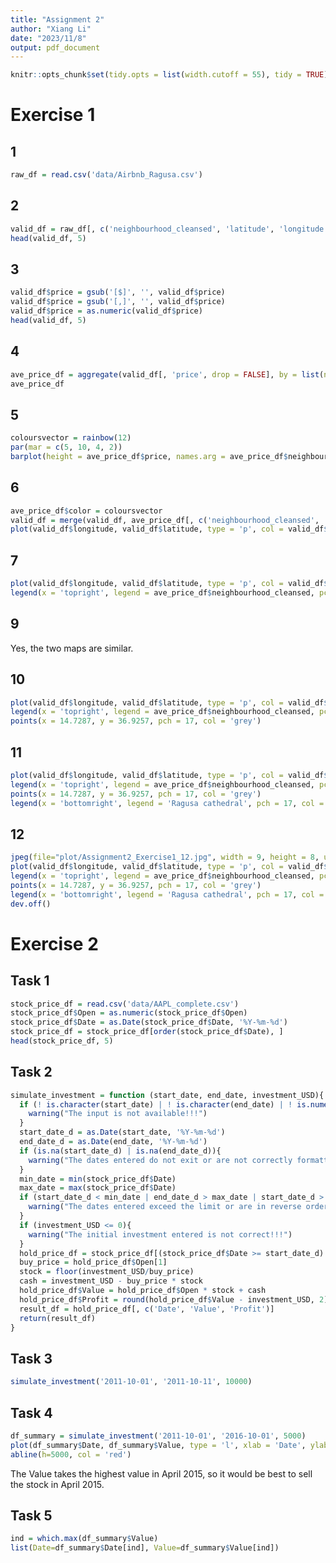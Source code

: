 ```yaml
---
title: "Assignment 2"
author: "Xiang Li"
date: "2023/11/8"
output: pdf_document
---
```

```r
knitr::opts_chunk$set(tidy.opts = list(width.cutoff = 55), tidy = TRUE)
```
# Exercise 1
## 1
```r
raw_df = read.csv('data/Airbnb_Ragusa.csv')
```
## 2
```r
valid_df = raw_df[, c('neighbourhood_cleansed', 'latitude', 'longitude', 'price')]
head(valid_df, 5)
```
## 3
```r
valid_df$price = gsub('[$]', '', valid_df$price)
valid_df$price = gsub('[,]', '', valid_df$price)
valid_df$price = as.numeric(valid_df$price)
head(valid_df, 5)
```
## 4
```r
ave_price_df = aggregate(valid_df[, 'price', drop = FALSE], by = list(neighbourhood_cleansed=valid_df$neighbourhood_cleansed), mean)
ave_price_df
```
## 5
```r
coloursvector = rainbow(12)
par(mar = c(5, 10, 4, 2))
barplot(height = ave_price_df$price, names.arg = ave_price_df$neighbourhood_cleansed, horiz = TRUE, col = coloursvector, main = 'Average Price per Neighbourhood', xlim = c(0, max(ave_price_df$price)), xlab = 'average price', ylab = '', las = 1)
```

## 6
```r
ave_price_df$color = coloursvector
valid_df = merge(valid_df, ave_price_df[, c('neighbourhood_cleansed', 'color')], by = 'neighbourhood_cleansed', all = TRUE)
plot(valid_df$longitude, valid_df$latitude, type = 'p', col = valid_df$color, ylim = c(min(valid_df$latitude), max(valid_df$latitude)+0.1), xlim = c(min(valid_df$longitude), max(valid_df$longitude)+0.1), ylab = 'latitude', xlab = 'longitude', main = 'Position Distribution of Airbnbs', pch = 19)
```

## 7
```r
plot(valid_df$longitude, valid_df$latitude, type = 'p', col = valid_df$color, ylim = c(min(valid_df$latitude), max(valid_df$latitude)+0.1), xlim = c(min(valid_df$longitude), max(valid_df$longitude)+0.1), ylab = 'latitude', xlab = 'longitude', main = 'Position Distribution of Airbnbs', pch = 19)
legend(x = 'topright', legend = ave_price_df$neighbourhood_cleansed, pch = 19, col = ave_price_df$color)
```

## 9
Yes, the two maps are similar.

## 10
```r
plot(valid_df$longitude, valid_df$latitude, type = 'p', col = valid_df$color, ylim = c(min(valid_df$latitude), max(valid_df$latitude)+0.2), xlim = c(min(valid_df$longitude), max(valid_df$longitude)+0.2), ylab = 'latitude', xlab = 'longitude', main = 'Position Distribution of Airbnbs', pch = 19)
legend(x = 'topright', legend = ave_price_df$neighbourhood_cleansed, pch = 19, col = ave_price_df$color)
points(x = 14.7287, y = 36.9257, pch = 17, col = 'grey')
```

## 11
```r
plot(valid_df$longitude, valid_df$latitude, type = 'p', col = valid_df$color, ylim = c(min(valid_df$latitude), max(valid_df$latitude)+0.2), xlim = c(min(valid_df$longitude), max(valid_df$longitude)+0.2), ylab = 'latitude', xlab = 'longitude', main = 'Position Distribution of Airbnbs', pch = 19)
legend(x = 'topright', legend = ave_price_df$neighbourhood_cleansed, pch = 19, col = ave_price_df$color)
points(x = 14.7287, y = 36.9257, pch = 17, col = 'grey')
legend(x = 'bottomright', legend = 'Ragusa cathedral', pch = 17, col = 'grey')
```

## 12
```r
jpeg(file="plot/Assignment2_Exercise1_12.jpg", width = 9, height = 8, units = 'in', res = 300, quality = 100)
plot(valid_df$longitude, valid_df$latitude, type = 'p', col = valid_df$color, ylim = c(min(valid_df$latitude), max(valid_df$latitude)+0.2), xlim = c(min(valid_df$longitude), max(valid_df$longitude)+0.2), ylab = 'latitude', xlab = 'longitude', main = 'Position Distribution of Airbnbs', pch = 19)
legend(x = 'topright', legend = ave_price_df$neighbourhood_cleansed, pch = 19, col = ave_price_df$color)
points(x = 14.7287, y = 36.9257, pch = 17, col = 'grey')
legend(x = 'bottomright', legend = 'Ragusa cathedral', pch = 17, col = 'grey')
dev.off()
```
# Exercise 2
## Task 1
```r
stock_price_df = read.csv('data/AAPL_complete.csv')
stock_price_df$Open = as.numeric(stock_price_df$Open)
stock_price_df$Date = as.Date(stock_price_df$Date, '%Y-%m-%d')
stock_price_df = stock_price_df[order(stock_price_df$Date), ]
head(stock_price_df, 5)
```
## Task 2
```r
simulate_investment = function (start_date, end_date, investment_USD){
  if (! is.character(start_date) | ! is.character(end_date) | ! is.numeric(investment_USD)){
    warning("The input is not available!!!")
  }
  start_date_d = as.Date(start_date, '%Y-%m-%d')
  end_date_d = as.Date(end_date, '%Y-%m-%d')
  if (is.na(start_date_d) | is.na(end_date_d)){
    warning("The dates entered do not exit or are not correctly formatted!!!")
  }
  min_date = min(stock_price_df$Date)
  max_date = max(stock_price_df$Date)
  if (start_date_d < min_date | end_date_d > max_date | start_date_d > end_date_d){
    warning("The dates entered exceed the limit or are in reverse order!!!")
  }
  if (investment_USD <= 0){
    warning("The initial investment entered is not correct!!!")
  }
  hold_price_df = stock_price_df[(stock_price_df$Date >= start_date_d) & (stock_price_df$Date <= end_date_d), ]
  buy_price = hold_price_df$Open[1]
  stock = floor(investment_USD/buy_price)
  cash = investment_USD - buy_price * stock
  hold_price_df$Value = hold_price_df$Open * stock + cash
  hold_price_df$Profit = round(hold_price_df$Value - investment_USD, 2)
  result_df = hold_price_df[, c('Date', 'Value', 'Profit')]
  return(result_df)
}
```
## Task 3
```r
simulate_investment('2011-10-01', '2011-10-11', 10000)
```
## Task 4
```r
df_summary = simulate_investment('2011-10-01', '2016-10-01', 5000)
plot(df_summary$Date, df_summary$Value, type = 'l', xlab = 'Date', ylab = 'Value', main = 'Value From 2011-10-01 To 2016-10-01', col = 'lightblue')
abline(h=5000, col = 'red')
```
The Value takes the highest value in April 2015, so it would be best to sell the stock in April 2015.

## Task 5
```r
ind = which.max(df_summary$Value)
list(Date=df_summary$Date[ind], Value=df_summary$Value[ind])
```
